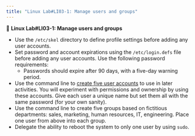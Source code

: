 ```yaml
---
title: "Linux Lab#LI03-1: Manage users and groups"
---
```


::: {.labs}
📘 **Linux Lab#LI03-1: Manage users and groups**

-   Use the `/etc/skel` directory to define profile settings before adding any user accounts.
-   Set password and account expirations using the `/etc/login.defs` file before adding any user accounts. Use the following password requirements:
    -   Passwords should expire after 90 days, with a five-day warning period.
-   Use the command line to [create five user accounts](https://www.redhat.com/sysadmin/linux-user-group-management) to use in later activities. You will experiment with permissions and ownership by using these accounts. Give each user a unique name but set them all with the same password (for your own sanity).
-   Use the command line to create five groups based on fictitious departments: sales, marketing, human resources, IT, engineering. Place one user from above into each group.
-   Delegate the ability to reboot the system to only one user by using `sudo`.

:::
